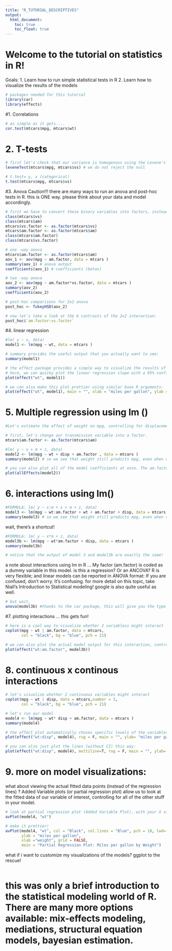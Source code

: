 ```yaml
---
title: "R_TUTORIAL_DESCRIPTIVES"
output: 
  html_document: 
    toc: true
    toc_float: true
--- 
```


# Welcome to the tutorial on statistics in R! 
Goals: 
1. Learn how to run simple statistical tests in R 
2. Learn how to visualize  the results of the models


```r
# packages needed for this tutorial
library(car)
library(effects)
```

#1. Correlations
```r
# as simple as it gets.... 
cor.test(mtcars$mpg, mtcars$wt)

```

# 2. T-tests
```r

# first let's check that our variance is homogenous using the Levene's test of Equality of Variances
leveneTest(mtcars$mpg, mtcars$vs) # we do not reject the null

# t.test= y, x (categorical)
t.test(mtcars$mpg, mtcars$vs)
```

#3. Anova 
Caution!!! there are many ways to run an anova and post-hoc tests in R. 
this is ONE way. please think about your data and model accordingly.
```r
# first we have to convert these binary variables into factors, instead of "numeric"
class(mtcars$vs)
class(mtcars$am)
mtcars$vs.factor <- as.factor(mtcars$vs)
mtcars$am.factor <- as.factor(mtcars$am)
class(mtcars$am.factor)
class(mtcars$vs.factor)

# one -way anova 
mtcars$am.factor <- as.factor(mtcars$am)
aov_1 <- aov(mpg ~ am.factor, data = mtcars )
summary(aov_1) # anova output
coefficients(aov_1) # coefficients (betas) 

# two -way anova 
aov_2 <- aov(mpg ~ am.factor*vs.factor, data = mtcars )
summary(aov_2)
coefficients(aov_2)

# post-hoc comparisons for 2x2 anova 
post_hoc <- TukeyHSD(aov_2)

# now let's take a look at the 6 contrasts of the 2x2 interaction: 
post_hoc$`am.factor:vs.factor`
```
#4. linear regression 
```r

#lm( y ~ x, data)
model1 <- lm(mpg ~ wt, data = mtcars )

# summary provides the useful output that you actually want to see: 
summary(model1)

# the effect package provides a simple way to visualize the results of your model
# here, we can quicky plot the linear regression slope with a 95% confidence interval
plot(effect("wt", model1))

# we can also make this plot prettier using similar base R arguments:
plot(effect("wt", model1), main = "", xlab = "miles per gallon", ylab = "weight of the car", rug = F)

```

# 5. Multiple regression using lm ()
```r
#Let's estimate the effect of weight on mpg, controlling for displacement and transmission.

# first, let's change our transmission variable into a factor. 
mtcars$am.factor <- as.factor(mtcars$am)

#lm( y ~ x + m + z, data)
model2 <- lm(mpg ~ wt + disp + am.factor , data = mtcars )
summary(model2) # so we see that weight still predicts mpg, even when controlling for gear and displacement

# you can also plot all of the model coefficients at once. The am.factor plot shows the group effect, with 95% CI.
plot(allEffects(model2))
```

# 6. interactions using lm()
```r
#FORMULA: lm( y ~ x:m + x + m + z, data)
model3 <- lm(mpg ~ wt:am.factor + wt + am.factor + disp, data = mtcars )
summary(model3) # so we see that weight still predicts mpg, even when controlling for gear and displacement
```

 wait, there's a shortcut! 
```r
#FORMULA: lm( y ~ x*m + z, data)
model3b <- lm(mpg ~ wt*am.factor + disp, data = mtcars )
summary(model3b) 

# notice that the output of model 3 and model3b are exactly the same!
```

a note about interactions using lm in R ...
My factor (am.factor) is coded as  a dummy variable in this model. is this a regression? Or an ANCOVA? 
R is very flexible; and linear models can be reported in ANOVA format: 
If you are confused, don't worry. It's confusing. 
for more detail on this topic, take Niall's Introduction to Statistical modeling! 
google is also quite useful as well. 
```r
# but wait, 
anova(model3b) #thanks to the car package, this will give you the type III anova results of your model
```

#7. plotting interactions
... this gets fun! 
```r
# here is a cool way to visualize whether 2 variabless might interact 
coplot(mpg ~ wt | am.factor, data = mtcars,
       col = "black", bg = "blue", pch = 21)

# we can also plot the actual model output for this interaction, controlling for displacement.
plot(effect("wt:am.factor", model3b))
```

# 8. continuous x continous interactions 
```R
# let's visualize whether 2 continuous variables might interact 
coplot(mpg ~ wt | disp, data = mtcars,number = 3,
       col = "black", bg = "blue", pch = 21) 

# let's run our model
model4 <- lm(mpg ~ wt* disp + am.factor, data = mtcars )
summary(model4) 

# the effect plot automatically choses specific levels of the variables to display your interactions: 
plot(effect("wt:disp", model4), rug = F, main = "", ylab= "miles per gallon", xlab = "weight")

# you can also just plot the lines (without CI) this way: 
plot(effect("wt:disp", model4), multiline=T, rug = F, main = "", ylab= "miles per gallon", xlab = "weight")


```

# 9. more on model visualizations:

what about viewing the actual fitted data points (instead of the regression lines) ?
Added Variable plots (or partial regression plot) allow us to look at the fitted data of our variable of interest,
controlling for all of the other stuff in your model. 
```r

# look at partial regression plot (Added Variable Plot), with your X variable of interest.
avPlot(model4, "wt")

# make it prettier!
avPlot(model4, "wt", col = "Black", col.lines = "Blue", pch = 18, lwd= 3, 
       ylab = "miles per gallon",
       xlab ="weight", grid = FALSE,
       main = "Partial Regression Plot: Miles per gallon by Weight")


```

what if i want to customize my visualizations of the models?
ggplot to the rescue! 
```r


```

# this was only a brief introduction to the statistical modeling world of R. There are many more options available: mix-effects modeling, mediations, structural equation models, bayesian estimation.

